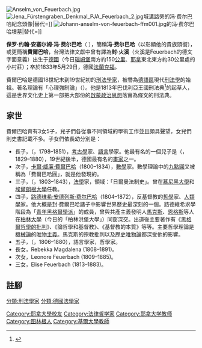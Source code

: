 [[File:Anselm_von_Feuerbach.jpg|thumb]]
[[File:Jena_Fürstengraben_Denkmal_PJA_Feuerbach_2.jpg|thumb]]城溝路旁的冯·费尔巴哈紀念頭像|替代=]]
[[File:Johann-anselm-von-feuerbach-ffm001.jpg|thumb]]的冯·费尔巴哈墳墓|替代=]]

'''保罗·约翰·安塞尔姆·冯·费尔巴哈'''（{{lang-de|Paul Johann Anselm von Feuerbach}} {{bd|1775年|11月14日|1833年|}}），簡稱'''冯·费尔巴哈'''（以彰顯他的貴族頭銜），或更簡稱'''費爾巴哈'''，台灣法律文獻中曾有譯為'''封·火溪'''（火溪是Feuerbach的德文字面意義）出生于[[德國|德國]]{{link-de|Hainchen|Hainichen (Thüringen)}}（今日[[瑙姆堡|瑙姆堡]]南方約150[[公里|公里]]、[[耶拿|耶拿]]東北東方約30公里處的小村莊）；卒於1833年5月29日，德國[[法蘭克福|法蘭克福]]。

費爾巴哈是德國18世紀末到19世紀初的[[:分類:刑法學家|刑法學家]]，被譽為[[德語|德語區]]現代[[刑法學|刑法學]]的始祖。著名理論有「心理強制論」（{{lang-de|Theorie des psychologischen Zwangs}}）。他是1813年巴伐利亞王國刑法典<ref>{{cite book|title=Strafgesetzbuch für das Königreich Bayern|author=Paul Johann Anselm von Feuerbach|location=München|isbn=3-8051-0301-8|year=1813|edition=Reprint (2000)}}{{cite book|title=Strafgesetzbuch für das Königreich Bayern|author=保羅·約翰·安森·封·費爾巴哈|location=München|isbn=3-8051-0720-X|year=1813|edition=Reprint (2000)}}</ref>的起草人，這是世界文化史上第一部把大部份的[[啟蒙時代|啟蒙政治思想]]落實為條文的刑法典。

==家世==
費爾巴哈育有3女5子，兒子們各從事不同領域的學術工作並且頗具聲望，女兒們則史書記載不多。子女們依長幼分別是：
*長子，{{link-de|約瑟夫·安塞尔姆·費爾巴哈|Joseph Anselm Feuerbach}}（{{lang-de|Joseph Anselm Feuerbach}}，1798–1851），[[考古學|考古學]]家、[[語言|語言]]學家。他最有名的一個兒子是{{link-de|安塞尔姆·費爾巴哈|Anselm Feuerbach}}（{{lang-de|Anselm Feuerbach}}，1829–1880），19世紀後半，德國最有名的[[畫家|畫家]]之一。
*次子，[[卡爾·威廉·費爾巴哈|卡爾·威廉·費爾巴哈]]（1800–1834），[[數學|數學]]家。數學理論中的[[九點圓|九點圓]]又被稱為「費爾巴哈圓」，就是他發現的。
*三子，{{link-de|愛德華·奧古斯都·費爾巴哈|Eduard August Feuerbach}}（{{lang-de|Eduard August Feuerbach}}，1803–1843），[[法學|法學]]家，領域：「日爾曼法制史」。曾在[[慕尼黑大學|慕尼黑大學]]和[[埃尔朗根-纽伦堡大学|埃爾朗根大學]]任教。
*四子，[[路德维希·安德列斯·费尔巴哈|路德维希·安德列斯·费尔巴哈]]（1804–1872），反基督教的[[哲學|哲學]]家、[[人類學|人類學]]家。他大概是封·費爾巴哈諸子中影響世界歷史最深刻的一個。路德維希求學階段為「[[格奥尔格·威廉·弗里德里希·黑格尔#對後人的影響|青年黑格爾學派]]」的成員，曾與共產主義發明人[[馬克斯|馬克斯]]、[[弗里德里希·恩格斯|恩格斯]]等人在[[柏林洪堡大學|柏林大學]]（今日的「柏林洪堡大學」）同窗深交。出道後主要著作有《[[黑格爾哲學的批判|黑格爾哲學的批判]]》、《論哲學和基督教》、《基督教的本質》等等。主要哲學理論是[[機械論|機械論]]的[[唯物主義|唯物主義]]。馬克斯的宗教批判以及[[歷史唯物論|歷史唯物論]]都深受他的影響。
*五子，{{link-de|弗里德里希·海因里希·費爾巴哈|Friedrich Heinrich Feuerbach}}（{{lang-de|Friedrich Heinrich Feuerbach}}，1806–1880），語言學家，哲學家。
*長女，Rebekka Magdalena (1808–1891)。
*次女，Leonore Feuerbach (1809–1885)。
*三女，Elise Feuerbach (1813–1883)。

==註腳==
{{reflist}}

{{DEFAULTSORT|Feuerbach, Paul Johann Anselm von}}
[[分類:刑法學家|分類:刑法學家]]
[[分類:德國法學家|分類:德國法學家]]
[[Category:耶拿大學校友|Category:耶拿大學校友]]
[[Category:法律哲学家|Category:法律哲学家]]
[[Category:耶拿大学教师|Category:耶拿大学教师]]
[[Category:图林根人|Category:图林根人]]
[[Category:基爾大學教師|Category:基爾大學教師]]
{{Authority control}}